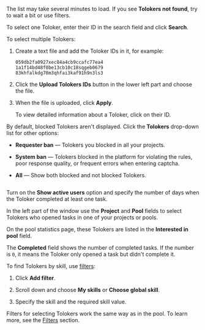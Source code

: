 <Note mode="note" title="Note">

The list may take several minutes to load. If you see **Tolokers not found**, try to wait a bit or use filters.

</Note>

<Cut title="If you know the Toloker IDs">

To select one Toloker, enter their ID in the search field and click **Search**.

To select multiple Tolokers:

1. Create a text file and add the Toloker IDs in it, for example:

    ```plaintext
    059db2fa0927xec84a4cb9ccafc77ea4
    1a1f14bd48f0be13cb10c18sqgeb0679
    83khfalkdg78m3qhfai3kaf91h9n3ls3
    ```

1. Click the **Upload Tolokers IDs** button in the lower left part and choose the file.

1. When the file is uploaded, click **Apply**.

    <Note mode="tip" title="Tip">

    To view detailed information about a Toloker, click on their ID.

    </Note>

</Cut>

<Cut title="Show blocked Tolokers">

By default, blocked Tolokers aren't displayed. Click the **Tolokers** drop-down list for other options:

- **Requester ban** — Tolokers you blocked in all your projects.

- **System ban** — Tolokers blocked in the platform for violating the rules, poor response quality, or frequent errors when entering captcha.

- **All** — Show both blocked and not blocked Tolokers.

<Image width="548px" withBackground imageId="1675426611582" alt="" />

</Cut>

<Cut title="Exclude those who haven't used Toloka for a long time.">

Turn on the **Show active users** option and specify the number of days when the Toloker completed at least one task.

</Cut>

<Cut title="Find those who opened or completed my tasks">

In the left part of the window use the **Project** and **Pool** fields to select Tolokers who opened tasks in one of your projects or pools.

On the pool statistics page, these Tolokers are listed in the **Interested in pool** field.

The **Completed** field shows the number of completed tasks. If the number is `0`, it means the Toloker only opened a task but didn't complete it.

</Cut>

<Cut title="Find Tolokers with a skill">

To find Tolokers by skill, use [filters](/docs-new/glossary#filters):

1. Click **Add filter**.

1. Scroll down and choose **My skills** or **Choose global skill**.

1. Specify the skill and the required skill value.

Filters for selecting Tolokers work the same way as in the pool. To learn more, see the [Filters](/docs-new/guide/filters) section.

</Cut>
